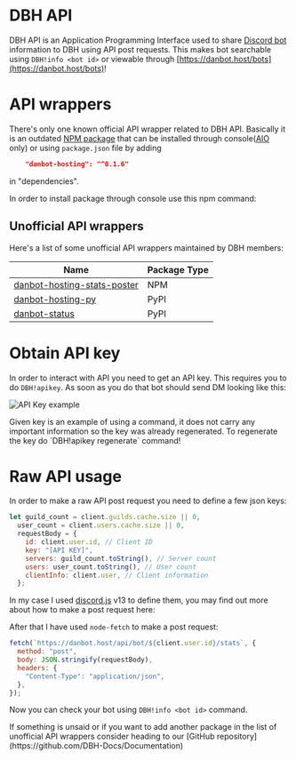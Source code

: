 # DBH API

DBH API is an Application Programming Interface used to share [Discord bot](/beginner/creating-a-bot) information to DBH using API post requests. This makes bot searchable using `DBH!info <bot id>` or viewable through [https://danbot.host/bots](https://danbot.host/bots)!

# API wrappers

There's only one known official API wrapper related to DBH API. Basically it is an outdated [NPM package](//www.npmjs.com/package/danbot-hosting) that can be installed through console([AIO](/server/development/aio) only) or using `package.json` file by adding

```json
    "danbot-hosting": "^0.1.6"
```

in "dependencies".

In order to install package through console use this npm command: <Copy value="npm install danbot-hosting" />

## Unofficial API wrappers

Here's a list of some unofficial API wrappers maintained by DBH members:

| Name                                                                                     | Package Type |
| ---------------------------------------------------------------------------------------- | ------------ |
| [danbot-hosting-stats-poster](https://www.npmjs.com/package/danbot-hosting-stats-poster) | NPM          |
| [danbot-hosting-py](https://pypi.org/project/danbot-hosting-py/)                         | PyPI         |
| [danbot-status](https://pypi.org/project/danbot-status/)                                 | PyPI         |

# Obtain API key

In order to interact with API you need to get an API key. This requires you to do `DBH!apikey`. As soon as you do that bot should send DM looking like this:

![API Key example](/content/dbh-api/apikey.png)

<Tip>
  Given key is an example of using a command, it does not carry any important
  information so the key was already regenerated. To regenerate the key do
  `DBH!apikey regenerate` command!
</Tip>

# Raw API usage

In order to make a raw API post request you need to define a few json keys:

```js
let guild_count = client.guilds.cache.size || 0,
  user_count = client.users.cache.size || 0,
  requestBody = {
    id: client.user.id, // Client ID
    key: "[API KEY]",
    servers: guild_count.toString(), // Server count
    users: user_count.toString(), // User count
    clientInfo: client.user, // Client information
  };
```

In my case I used [discord.js](https://www.npmjs.com/package/discord.js) v13 to define them, you may find out more about how to make a post request here:

<Redirect
  href="https://github.com/danbot-devs/danbot-hosting/blob/master/src/DanBot.js"
  label="GitHub: DanBot.js"
/>

After that I have used `node-fetch` to make a post request:

```js
fetch(`https://danbot.host/api/bot/${client.user.id}/stats`, {
  method: "post",
  body: JSON.stringify(requestBody),
  headers: {
    "Content-Type": "application/json",
  },
});
```

Now you can check your bot using `DBH!info <bot id>` command.

<Tip>
  If something is unsaid or if you want to add another package in the list of
  unofficial API wrappers consider heading to our [GitHub
  repository](https://github.com/DBH-Docs/Documentation)
</Tip>
